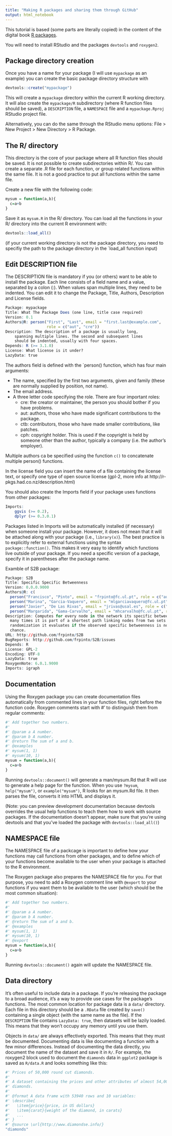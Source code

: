```yaml
---
title: "Making R packages and sharing them through GitHub"
output: html_notebook
---
```


This tutorial is based (some parts are literally copied) in the content of the digital book [R packages](http://r-pkgs.had.co.nz/).

You will need to install RStudio and the packages `devtools` and `roxygen2`.

## Package directory creation

Once you have a name for your package (I will use `mypackage` as an example) you can create the basic package directory structure with

```r
devtools::create("mypackage")
```

This will create a `mypackage` directory within the current R working directory. It will also create the `mypackage/R` subdirectory (where R function files should be saved), a `DESCRIPTION` file, a `NAMESPACE` file and a `mypackage.Rproj` RStudio project file.

Alternatively, you can do the same through the RStudio menu options: File > New Project > New Directory > R Package.

## The R/ directory

This directory is the core of your package where all R function files should be saved. It is not possible to create subdirectories within R/.
You can create a separate .R file for each function, or group related functions within the same file. It is not a good practice to put all functions within the same file.

Create a new file with the following code:

```r
mysum = function(a,b){
  c=a+b
}
```

Save it as `mysum.R` in the R/ directory.
You can load all the functions in your R/ directory into the current R environment with:

```r
devtools::load_all()
```
(if your current working directory is not the package directory, you need to specifiy the path to the package directory in the `load_all function input)

## Edit DESCRIPTION file

The DESCRIPTION file is mandatory if you (or others) want to be able to install the package. Each line consists of a field name and a value, separated by a colon (:). When values span multiple lines, they need to be indented.
You can edit it to change the Package, Title, Authors, Description and License fields. 

```r
Package: mypackage
Title: What The Package Does (one line, title case required)
Version: 0.1
Authors@R: person("First", "Last", email = "first.last@example.com",
                  role = c("aut", "cre"))
Description: The description of a package is usually long,
    spanning multiple lines. The second and subsequent lines
    should be indented, usually with four spaces.
Depends: R (>= 3.1.0)
License: What license is it under?
LazyData: true
```

The authors field is defined with the `person() function, which has four main arguments:

* The name, specified by the first two arguments, given and family (these are normally supplied by position, not name).
* The email address.
* A three letter code specifying the role. There are four important roles:
    + cre: the creator or maintainer, the person you should bother if you have problems.
    + aut: authors, those who have made significant contributions to the package.
    + ctb: contributors, those who have made smaller contributions, like patches.
    + cph: copyright holder. This is used if the copyright is held by someone other than the author, typically a company (i.e. the author’s employer).
    
Multiple authors ca be specified using the function `c()` to concatenate multiple person() functions.

In the license field you can insert the name of a file containing the license text, or specify one type of open source license (gpl-2, more info at http://r-pkgs.had.co.nz/description.html)

You should also create the Imports field if your package uses functions from other packages:

```r
Imports:
    ggvis (>= 0.2),
    dplyr (>= 0.3.0.1)
```

Packages listed in Imports will be automatically installed (if necessary) when someone install your package. However, it does not mean that it will be attached along with your package (i.e., `library(x)`). The best practice is to explicitly refer to external functions using the syntax `package::function()`. This makes it very easy to identify which functions live outside of your package. If you need a specific version of a package, specify it in parentheses after the package name.

Examble of S2B package:

```r

Package: S2B
Title: Specific Specific Betweenness
Version: 0.0.0.9000
Authors@R: c(
  person("Francisco", "Pinto", email = "frpinto@fc.ul.pt", role = c("aut", "cre")),
  person("Marina", "Garcia-Vaquero", email = "mlgarciavaquero@fc.ul.pt", role = c("aut")),
  person("Javier", "De Las Rivas", email = "jrivas@usal.es", role = c("aut")),
  person("Margarida", "Gama-Carvalho", email = "mhcarvalho@fc.ul.pt", role = c("aut")))
Description: Computes for every node in the network its specific betweenness, that is, how 
  many times it is part of a shortest path linking nodes from two sets of seeds. By network 
  randomization it evaluates if the observed specific betweenness is not easily explained by
  chance.
URL: http://github.com/frpinto/S2B
BugReports: http://github.com/frpinto/S2B/issues  
Depends: R
License: GPL-2
Encoding: UTF-8
LazyData: true
RoxygenNote: 6.0.1.9000
Imports: igraph
```

## Documentation

Using the Roxygen package you can create documentation files automatically from commented lines in your function files, right before the function code. Roxygen comments start with #' to distinguish them from regular comments:

```r
#' Add together two numbers.
#' 
#' @param a A number.
#' @param b A number.
#' @return The sum of a and b.
#' @examples
#' mysum(1, 1)
#' mysum(10, 1)
mysum = function(a,b){
  c=a+b
}
```

Running `devtools::document()` will generate a man/mysum.Rd that R will use to generate a help page for the function.
When you use `?mysum`, `help("mysum")`, or `example("mysum")`, R looks for an mysum.Rd file. It then parses the file, converts it into HTML and displays it.

(Note: you can preview development documentation because devtools overrides the usual help functions to teach them how to work with source packages. If the documentation doesn’t appear, make sure that you’re using devtools and that you’ve loaded the package with `devtools::load_all()`)

## NAMESPACE file

The NAMESPACE file of a packcage is important to define how your functions may call functions from other packages, and to define which of your functions become available to the user when your package is attached to the R environment.

The Roxygen package also prepares the NAMESPACE file for you. For that purpose, you need to add a Roxygen comment line with `@export` to your functions if you want them to be available to the user (which should be the most common situation):

```r
#' Add together two numbers.
#' 
#' @param a A number.
#' @param b A number.
#' @return The sum of a and b.
#' @examples
#' mysum(1, 1)
#' mysum(10, 1)
#' @export
mysum = function(a,b){
  c=a+b
}
```

Running `devtools::document()` again will update the NAMESPACE file.

## Data directory

It’s often useful to include data in a package. If you’re releasing the package to a broad audience, it’s a way to provide use cases for the package’s functions.
The most common location for package data is a `data/` directory. Each file in this directory should be a `.RData` file created by `save()` containing a single object (with the same name as the file). 
If the `DESCRIPTION` file contains `LazyData: true`, then datasets will be lazily loaded. This means that they won’t occupy any memory until you use them.

Objects in `data/` are always effectively exported. This means that they must be documented. Documenting data is like documenting a function with a few minor differences. Instead of documenting the data directly, you document the name of the dataset and save it in `R/`. For example, the roxygen2 block used to document the `diamonds` data in `ggplot2`  package is saved as `R/data.R` and looks something like this:

```r
#' Prices of 50,000 round cut diamonds.
#'
#' A dataset containing the prices and other attributes of almost 54,000
#' diamonds.
#'
#' @format A data frame with 53940 rows and 10 variables:
#' \describe{
#'   \item{price}{price, in US dollars}
#'   \item{carat}{weight of the diamond, in carats}
#'   ...
#' }
#' @source \url{http://www.diamondse.info/}
"diamonds"
```

